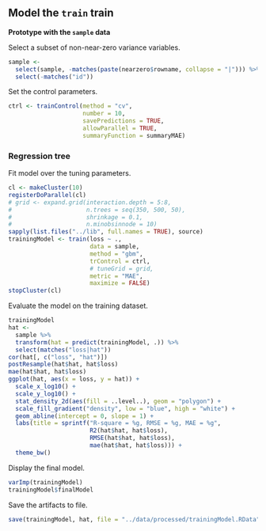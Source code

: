 ## Model the `train` train

**Prototype with the `sample` data**
 
Select a subset of non-near-zero variance variables.

```{r}
sample <-
  select(sample, -matches(paste(nearzero$rowname, collapse = "|"))) %>%
  select(-matches("id"))
```

Set the control parameters.

```{r}
ctrl <- trainControl(method = "cv",
                     number = 10,
                     savePredictions = TRUE,
                     allowParallel = TRUE,
                     summaryFunction = summaryMAE)
```


### Regression tree

Fit model over the tuning parameters.

```{r}
cl <- makeCluster(10)
registerDoParallel(cl)
# grid <- expand.grid(interaction.depth = 5:8, 
#                     n.trees = seq(350, 500, 50),
#                     shrinkage = 0.1,
#                     n.minobsinnode = 10)
sapply(list.files("../lib", full.names = TRUE), source)
trainingModel <- train(loss ~ .,
                       data = sample,
                       method = "gbm",
                       trControl = ctrl,
                       # tuneGrid = grid,
                       metric = "MAE",
                       maximize = FALSE)
stopCluster(cl)
```

Evaluate the model on the training dataset.

```{r}
trainingModel
hat <-
  sample %>%
  transform(hat = predict(trainingModel, .)) %>%
  select(matches("loss|hat"))
cor(hat[, c("loss", "hat")])
postResample(hat$hat, hat$loss)
mae(hat$hat, hat$loss)
ggplot(hat, aes(x = loss, y = hat)) +
  scale_x_log10() +
  scale_y_log10() +
  stat_density_2d(aes(fill = ..level..), geom = "polygon") +
  scale_fill_gradient("density", low = "blue", high = "white") +
  geom_abline(intercept = 0, slope = 1) +
  labs(title = sprintf("R-square = %g, RMSE = %g, MAE = %g",
                       R2(hat$hat, hat$loss),
                       RMSE(hat$hat, hat$loss),
                       mae(hat$hat, hat$loss))) +
  theme_bw()
```

Display the final model.

```{r}
varImp(trainingModel)
trainingModel$finalModel
```

Save the artifacts to file.

```{r}
save(trainingModel, hat, file = "../data/processed/trainingModel.RData")
```
